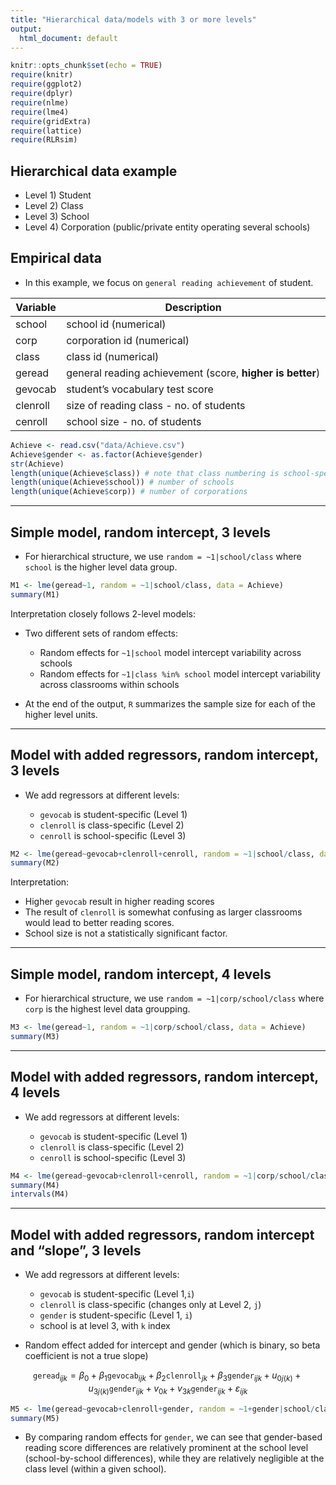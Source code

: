 ---
title: "Hierarchical data/models with 3 or more levels"
output:
  html_document: default
---

```{r setup, include=FALSE}
knitr::opts_chunk$set(echo = TRUE)
require(knitr)
require(ggplot2)
require(dplyr)
require(nlme)
require(lme4)
require(gridExtra)
require(lattice)
require(RLRsim)
```

## Hierarchical data example

* Level 1) Student
* Level 2) Class  
* Level 3) School
* Level 4) Corporation (public/private entity operating several schools)



## Empirical data

* In this example, we focus on `general reading achievement` of student.


| Variable | Description                                                          |
|----------|----------------------------------------------------------------------|
| school   |  school id (numerical)                                               |
| corp     |  corporation id (numerical)                                          |
| class    |  class id (numerical)                                                |
| geread   |  general reading achievement (score, **higher is better**)           |
| gevocab  |  student's vocabulary test score                                     |
| clenroll |  size of reading class - no. of students                             |
| cenroll  |  school size - no. of students                                       |


```{r}
Achieve <- read.csv("data/Achieve.csv")
Achieve$gender <- as.factor(Achieve$gender)
str(Achieve)
length(unique(Achieve$class)) # note that class numbering is school-specific
length(unique(Achieve$school)) # number of schools
length(unique(Achieve$corp)) # number of corporations
```


--- 

## Simple model, random intercept, 3 levels


* For hierarchical structure, we use `random = ~1|school/class` where `school` is the higher level data group.  


```{r}
M1 <- lme(geread~1, random = ~1|school/class, data = Achieve)
summary(M1)
```

Interpretation closely follows 2-level models:

* Two different sets of random effects:

   + Random effects for `~1|school` model intercept variability across schools  
   + Random effects for `~1|class %in% school` model intercept variability across classrooms within schools 

* At the end of the output, `R` summarizes the sample size for each of the higher level units.

--- 

## Model with added regressors, random intercept, 3 levels

* We add regressors at different levels:

   + `gevocab` is student-specific (Level 1)
   + `clenroll` is class-specific (Level 2)
   + `cenroll` is school-specific (Level 3)
   

```{r}
M2 <- lme(geread~gevocab+clenroll+cenroll, random = ~1|school/class, data = Achieve)
summary(M2)
```

Interpretation: 

* Higher `gevocab` result in higher reading scores  
* The result of `clenroll` is somewhat confusing as larger classrooms would lead to better reading scores.  
* School size is not a statistically significant factor.

----

## Simple model, random intercept, 4 levels


* For hierarchical structure, we use `random = ~1|corp/school/class` where `corp` is the highest level data groupping.

```{r}
M3 <- lme(geread~1, random = ~1|corp/school/class, data = Achieve)
summary(M3)
```


---- 


## Model with added regressors, random intercept, 4 levels

* We add regressors at different levels:

   + `gevocab` is student-specific (Level 1)
   + `clenroll` is class-specific (Level 2)
   + `cenroll` is school-specific (Level 3)
   

```{r}
M4 <- lme(geread~gevocab+clenroll+cenroll, random = ~1|corp/school/class, data = Achieve)
summary(M4)
intervals(M4)
```

---- 


## Model with added regressors, random intercept and "slope", 3 levels

* We add regressors at different levels:

   + `gevocab`  is student-specific (Level 1,`i`)  
   + `clenroll` is class-specific (changes only at Level 2, `j`)  
   + `gender`   is student-specific (Level 1, `i`)  
   + school is at level 3, with `k` index  
   
* Random effect added for intercept and gender (which is binary, so beta coefficient is not a true slope)  

$$
\texttt{geread}_{ijk} = \beta_0 + \beta_1 \texttt{gevocab}_{ijk}
+ \beta_2 \texttt{clenroll}_{jk} + \beta_3 \texttt{gender}_{ijk}
+ u_{0j(k)} + u_{3j(k)}\texttt{gender}_{ijk} + v_{0k} + v_{3k}\texttt{gender}_{ijk} + \varepsilon_{ijk}
$$


```{r}
M5 <- lme(geread~gevocab+clenroll+gender, random = ~1+gender|school/class, data = Achieve)
summary(M5)
```


* By comparing random effects for `gender`, we can see that gender-based reading score differences are relatively prominent at the school level (school-by-school differences), while they are relatively negligible at the class level (within a given school).